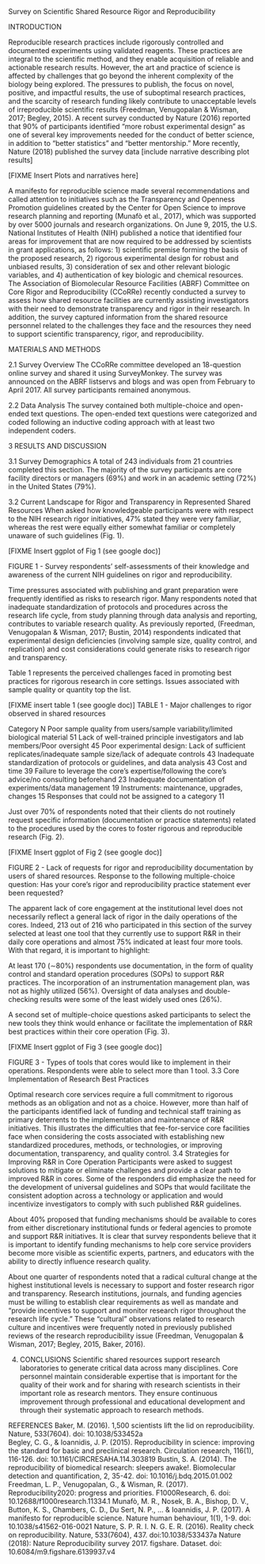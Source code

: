 Survey on Scientific Shared Resource Rigor and Reproducibility

INTRODUCTION

Reproducible research practices include rigorously controlled and documented experiments using validated reagents. These practices are integral to the scientific method, and they enable acquisition of reliable and actionable research results. However, the art and practice of science is affected by challenges that go beyond the inherent complexity of the biology being explored. The pressures to publish, the focus on novel, positive, and impactful results, the use of suboptimal research practices, and the scarcity of research funding likely contribute to unacceptable levels of irreproducible scientific results (Freedman, Venugopalan & Wisman, 2017; Begley, 2015).
A recent survey conducted by Nature (2016) reported that 90% of participants identified “more robust experimental design” as one of several key improvements needed for the conduct of better science, in addition to “better statistics” and “better mentorship.” More recently, Nature (2018) published the survey data [include narrative describing plot results]

[FIXME Insert Plots and narratives here]

A manifesto for reproducible science made several recommendations and called attention to initiatives such as the Transparency and Openness Promotion guidelines created by the Center for Open Science to improve research planning and reporting (Munafò et al., 2017), which was supported by over 5000 journals and research organizations. On June 9, 2015, the U.S. National Institutes of Health (NIH) published a notice that identified four areas for improvement that are now required to be addressed by scientists in grant applications, as follows: 
1) scientific premise forming the basis of the proposed research, 
2) rigorous experimental design for robust and unbiased results, 
3) consideration of sex and other relevant biologic variables, and 
4) authentication of key biologic and chemical resources.
The Association of Biomolecular Resource Facilities (ABRF) Committee on Core Rigor and Reproducibility (CCoRRe) recently conducted a survey to assess how shared resource facilities are currently assisting investigators with their need to demonstrate transparency and rigor in their research. In addition, the survey captured information from the shared resource personnel related to the challenges they face and the resources they need to support scientific transparency, rigor, and reproducibility.

MATERIALS AND METHODS

2.1 Survey Overview
The CCoRRe committee developed an 18-question online survey and shared it using SurveyMonkey. The survey was announced on the ABRF listservs and blogs and was open from February to April 2017. All survey participants remained anonymous.

2.2 Data Analysis
The survey contained both multiple-choice and open-ended text questions. The open-ended text questions were categorized and coded following an inductive coding approach with at least two independent coders.
 
3 RESULTS AND DISCUSSION

3.1 Survey Demographics
A total of 243 individuals from 21 countries completed this section. The majority of the survey participants are core facility directors or managers (69%) and work in an academic setting (72%) in the United States (79%). 

3.2 Current Landscape for Rigor and Transparency in Represented Shared Resources
When asked how knowledgeable participants were with respect to the NIH research rigor initiatives, 47% stated they were very familiar, whereas the rest were equally either somewhat familiar or completely unaware of such guidelines (Fig. 1).

[FIXME Insert ggplot of Fig 1 (see google doc)]

FIGURE 1 - Survey respondents’ self-assessments of their knowledge and awareness of the current NIH guidelines on rigor and reproducibility.

Time pressures associated with publishing and grant preparation were frequently identified as risks to research rigor. Many respondents noted that inadequate standardization of protocols and procedures across the research life cycle, from study planning through data analysis and reporting, contributes to variable research quality. As previously reported, (Freedman, Venugopalan & Wisman, 2017; Bustin, 2014) respondents indicated that experimental design deficiencies (involving sample size, quality control, and replication) and cost considerations could generate risks to research rigor and transparency.

Table 1 represents the perceived challenges faced in promoting best practices for rigorous research in core settings. Issues associated with sample quality or quantity top the list. 

[FIXME insert table 1 (see google doc)]
TABLE 1 - Major challenges to rigor observed in shared resources

Category
N
Poor sample quality from users/sample variability/limited biological material
51
Lack of well-trained principle investigators and lab members/Poor oversight
45
Poor experimental design: Lack of sufficient replicates/inadequate sample size/lack of adequate controls
43
Inadequate standardization of protocols or guidelines, and data analysis
43
Cost and time
39
Failure to leverage the core's expertise/following the core's advice/no consulting beforehand
23
Inadequate documentation of experiments/data management
19
Instruments: maintenance, upgrades, changes
15
Responses that could not be assigned to a category
11


Just over 70% of respondents noted that their clients do not routinely request specific information (documentation or practice statements) related to the procedures used by the cores to foster rigorous and reproducible research (Fig. 2).

[FIXME Insert ggplot of Fig 2 (see google doc)]

FIGURE 2 - Lack of requests for rigor and reproducibility documentation by users of shared resources. Response to the following multiple-choice question: Has your core’s rigor and reproducibility practice statement ever been requested?

The apparent lack of core engagement at the institutional level does not necessarily reflect a general lack of rigor in the daily operations of the cores. Indeed, 213 out of 216 who participated in this section of the survey selected at least one tool that they currently use to support R&R in their daily core operations and almost 75% indicated at least four more tools. With that regard, it is important to highlight:

At least 170 (∼80%) respondents use documentation, in the form of quality control and standard operation procedures (SOPs) to support R&R practices.
The incorporation of an instrumentation management plan, was not as highly utilized (56%).
Oversight of data analyses and double-checking results were some of the least widely used ones (26%).

A second set of multiple-choice questions asked participants to select the new tools they think would enhance or facilitate the implementation of R&R best practices within their core operation (Fig. 3).

[FIXME Insert ggplot of Fig 3 (see google doc)]

FIGURE 3 - Types of tools that cores would like to implement in their operations. Respondents were able to select more than 1 tool.
3.3 Core Implementation of Research Best Practices

Optimal research core services require a full commitment to rigorous methods as an obligation and not as a choice. However, more than half of the participants identified lack of funding and technical staff training as primary deterrents to the implementation and maintenance of R&R initiatives. This illustrates the difficulties that fee-for-service core facilities face when considering the costs associated with establishing new standardized procedures, methods, or technologies, or improving documentation, transparency, and quality control. 
3.4 Strategies for Improving R&R in Core Operation
Participants were asked to suggest solutions to mitigate or eliminate challenges and provide a clear path to improved R&R in cores. Some of the responders did emphasize the need for the development of universal guidelines and SOPs that would facilitate the consistent adoption across a technology or application and would incentivize investigators to comply with such published R&R guidelines.

About  40% proposed that funding mechanisms should be available to cores from either discretionary institutional funds or federal agencies to promote and support R&R initiatives. It is clear that survey respondents believe that it is important to identify funding mechanisms to help core service providers become more visible as scientific experts, partners, and educators with the ability to directly influence research quality. 

About one quarter of respondents noted that a radical cultural change at the highest institutional levels is necessary to support and foster research rigor and transparency. Research institutions, journals, and funding agencies must be willing to establish clear requirements as well as mandate and “provide incentives to support and monitor research rigor throughout the research life cycle.” These “cultural” observations related to research culture and incentives were frequently noted in previously published reviews of the research reproducibility issue (Freedman, Venugopalan & Wisman, 2017; Begley, 2015, Baker, 2016).

4. CONCLUSIONS
Scientific shared resources support research laboratories to generate critical data across many disciplines. Core personnel maintain considerable expertise that is important for the quality of their work and for sharing with research scientists in their important role as research mentors. They ensure continuous improvement through professional and educational development and through their systematic approach to research methods.

REFERENCES
Baker, M. (2016). 1,500 scientists lift the lid on reproducibility. Nature, 533(7604). doi: 10.1038/533452a  
Begley, C. G., & Ioannidis, J. P. (2015). Reproducibility in science: improving the standard for basic and preclinical research. Circulation research, 116(1), 116-126. doi: 10.1161/CIRCRESAHA.114.303819
Bustin, S. A. (2014). The reproducibility of biomedical research: sleepers awake!. Biomolecular detection and quantification, 2, 35-42. doi: 10.1016/j.bdq.2015.01.002
Freedman, L. P., Venugopalan, G., & Wisman, R. (2017). Reproducibility2020: progress and priorities. F1000Research, 6.  doi: 10.12688/f1000research.11334.1
Munafò, M. R., Nosek, B. A., Bishop, D. V., Button, K. S., Chambers, C. D., Du Sert, N. P., ... & Ioannidis, J. P. (2017). A manifesto for reproducible science. Nature human behaviour, 1(1), 1-9. doi: 10.1038/s41562-016-0021
Nature, S. P. R. I. N. G. E. R. (2016). Reality check on reproducibility. Nature, 533(7604), 437. doi:10.1038/533437a
Nature (2018): Nature Reproducibility survey 2017. figshare. Dataset. doi: 10.6084/m9.figshare.6139937.v4 
